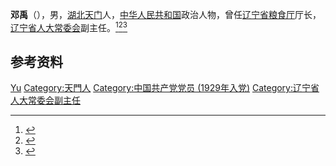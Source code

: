 {{Otheruses|other=名为邓禹的其他人物|邓禹}}

'''邓禹'''（{{bd|1904年||1985年|}}），男，[[湖北|湖北]][[天门市|天门]]人，[[中华人民共和国|中华人民共和国]]政治人物，曾任[[辽宁省粮食厅|辽宁省粮食厅]]厅长，[[辽宁省人大常委会|辽宁省人大常委会]]副主任。<ref>{{Cite book|title=中华人民共和国职官志|author=何虎生, 李耀东, 向常福主编|publisher=中国社会出版社|year=2003|isbn=9787800883934|location=北京|pages=}}</ref><ref>{{Cite book|title=中国共产党名人录|author=于俊道主编|publisher=四川人民出版社|year=1997|isbn=|location=成都|pages=}}</ref><ref>{{cite book|title=中囯人名大辞典·当代人物卷|author=廖盖隆等编|year=1990|publisher=上海辞书出版社|location=上海|page=}}</ref>

== 参考资料 ==
{{reflist}}

{{中国人物小作品}}

{{Authority control}}
{{DEFAULTSORT:Deng邓}}
[[Category:邓姓|Yu]]
[[Category:天門人|Category:天門人]]
[[Category:中国共产党党员_(1929年入党)|Category:中国共产党党员 (1929年入党)]]
[[Category:辽宁省人大常委会副主任|Category:辽宁省人大常委会副主任]]